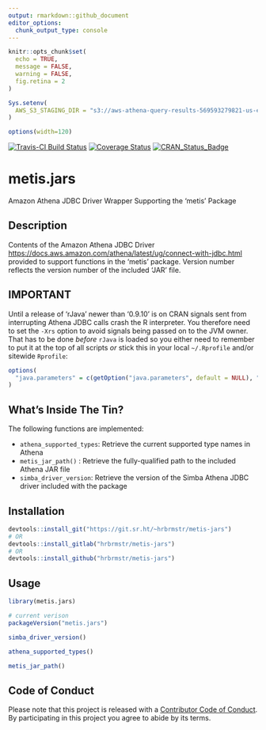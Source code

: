 ```yaml
---
output: rmarkdown::github_document
editor_options: 
  chunk_output_type: console
---
```

```r
knitr::opts_chunk$set(
  echo = TRUE,
  message = FALSE,
  warning = FALSE,
  fig.retina = 2
)

Sys.setenv(
  AWS_S3_STAGING_DIR = "s3://aws-athena-query-results-569593279821-us-east-1"
)

options(width=120)
```

[![Travis-CI Build Status](https://travis-ci.org/hrbrmstr/metis-jars.svg?branch=master)](https://travis-ci.org/hrbrmstr/metis-jars) 
[![Coverage Status](https://codecov.io/gh/hrbrmstr/metis-jars/branch/master/graph/badge.svg)](https://codecov.io/gh/hrbrmstr/metis-jars)
[![CRAN_Status_Badge](http://www.r-pkg.org/badges/version/metis-jars)](https://cran.r-project.org/package=metis.jars)

# metis.jars

Amazon Athena JDBC Driver Wrapper Supporting the 'metis' Package

## Description

Contents of the Amazon Athena JDBC Driver 
<https://docs.aws.amazon.com/athena/latest/ug/connect-with-jdbc.html>
provided to support functions in the 'metis' package. Version number 
reflects the version number of the included 'JAR' file.

## IMPORTANT

Until a release of 'rJava' newer than '0.9.10' is on CRAN signals sent 
from interrupting Athena JDBC calls crash the R interpreter. You therefore 
need to set the `-Xrs` option to avoid signals being passed on to the JVM 
owner. That has to be done _before_ `rJava` is loaded so you either need 
to remember to put it at the top of all scripts _or_ stick this
in your local  `~/.Rprofile` and/or sitewide `Rprofile`:

```r
options(
  "java.parameters" = c(getOption("java.parameters", default = NULL), "-Xrs")
)
```
## What's Inside The Tin?

The following functions are implemented:

- `athena_supported_types`:	Retrieve the current supported type names in Athena
- `metis_jar_path()` : Retrieve the fully-qualified path to the included Athena JAR file
- `simba_driver_version`:	Retrieve the version of the Simba Athena JDBC driver included with the package

## Installation

```r
devtools::install_git("https://git.sr.ht/~hrbrmstr/metis-jars")
# OR
devtools::install_gitlab("hrbrmstr/metis-jars")
# OR
devtools::install_github("hrbrmstr/metis-jars")
```

## Usage

```r
library(metis.jars)

# current verison
packageVersion("metis.jars")
```

```r
simba_driver_version()

athena_supported_types()

metis_jar_path()
```

## Code of Conduct

Please note that this project is released with a [Contributor Code of Conduct](CONDUCT.md). By participating in this project you agree to abide by its terms.
